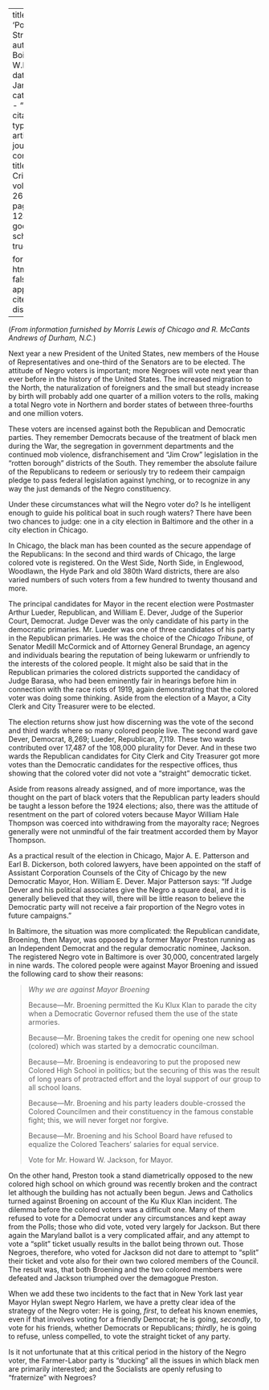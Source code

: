 
---
title: 'Political Straws'
author: Du Bois, W.E.B.
date: Jan. 1923
categories: 
  - ""
citation: 
  type: article-journal
  container-title: The Crisis
  volume: 26
  issue: 3
  page: 124-126
google-scholar: true

format:
  html:
    toc: false
    appendix-cite-as: display
---



(*From information furnished by Morris Lewis of Chicago and R. McCants Andrews of Durham, N.C.*) 

Next year a new President of the 
United States, new members of the House of Representatives and one-third of the Senators are to be elected. The attitude of Negro voters is important; more Negroes will vote next year than ever before in the history of the United States. The increased migration to the North, the naturalization of foreigners and the small but steady increase by birth will probably add one quarter of a million voters to the rolls, making a total Negro vote in Northern and border states of between three-fourths and one million voters. 

These voters are incensed against both the Republican and Democratic parties. They remember Democrats because of the treatment of black men during the War, the 
segregation in government departments and the continued mob violence, disfranchisement and "Jim Crow" legislation in the "rotten borough" districts of the South. They remember the absolute failure of the Republicans to redeem or seriously try to redeem their campaign pledge to pass federal legislation against lynching, or to recognize in any way the just demands of the Negro constituency. 

Under these circumstances what will the Negro voter do? Is he intelligent enough to guide his political boat in such rough waters? There have been two chances to judge: one in a city election in Baltimore and the other in a city election in Chicago. 

In Chicago, the black man has been counted as the secure appendage of the Republicans: In the second and third wards of Chicago, the large colored vote is registered. 
On the West Side, North Side, in Englewood, Woodlawn, the Hyde Park and old 380th Ward districts, there are also varied numbers of such voters from a few hundred to twenty thousand and more. 

The principal candidates for Mayor in the recent election were Postmaster Arthur Lueder, Republican, and William E. Dever, Judge of the Superior Court, Democrat. Judge Dever was the only candidate of his party in the democratic primaries. Mr. Lueder was one of three candidates of his party in the Republican primaries. He was the choice of the *Chicago Tribune*, of Senator Medill McCormick and of Attorney General Brundage, an agency and individuals bearing the reputation of being lukewarm or unfriendly to the interests of the colored people. It might also be said that in the Republican primaries the colored districts supported the candidacy of Judge Barasa, who had been eminently fair in hearings before him in connection with the race riots of 1919, again demonstrating that the colored voter was doing some thinking. Aside from the election of a Mayor, a City Clerk and City Treasurer were to be elected. 

The election returns show just how discerning was the vote of the second and third wards where so many colored people live. The second ward gave Dever, Democrat, 8,269; Lueder, Republican, 7,119. These two wards contributed over 17,487 of the 108,000 plurality for Dever. And in these two wards the Republican candidates for City Clerk and City Treasurer got more votes than the Democratic candidates for the respective offices, thus showing that the colored voter did not vote a "straight" democratic ticket. 

Aside from reasons already assigned, and of more importance, was the thought on the part of black voters that the Republican party leaders should be taught a lesson before the 1924 elections; also, there was the attitude of resentment on the part of colored voters because Mayor William Hale Thompson was coerced into withdrawing from the mayoralty race; Negroes generally were not unmindful of the fair treatment accorded them by Mayor Thompson. 

As a practical result of the election in Chicago, Major A. E. Patterson and Earl B. Dickerson, both colored lawyers, have been appointed on the staff of Assistant Corporation Counsels of the City of Chicago by the new Democratic Mayor, Hon. William E. 
Dever. Major Patterson says: "If Judge Dever and his political associates give the Negro a square deal, and it is generally believed that they will, there will be little reason to believe the Democratic party will not receive a fair proportion of the Negro votes in future campaigns." 

In Baltimore, the situation was more complicated: the Republican candidate, Broening, then Mayor, was opposed by a former Mayor Preston running as an Independent Democrat and the regular democratic nominee, Jackson. The registered Negro vote in Baltimore is over 30,000, concentrated largely in nine wards. The colored people were against Mayor Broening and issued the following card to show their reasons: 

> *Why we are against Mayor Broening*<p>Because---Mr. Broening permitted the Ku Klux Klan to parade the city when a Democratic Governor refused them the use of the state armories. <p> Because---Mr. Broening takes the credit for opening one new school (colored) which was started by a democratic councilman. <p> Because---Mr. Broening is endeavoring to put the proposed new Colored High School in politics; but the securing of this was the result of long years of protracted effort and the loyal support of our group to all school loans. <p> Because---Mr. Broening and his party leaders double-crossed the Colored Councilmen and their constituency in the famous constable fight; this, we will never forget nor forgive. <p> Because---Mr. Broening and his School Board have refused to equalize the Colored Teachers' salaries for equal service. <p>Vote for Mr. Howard W. Jackson, for Mayor.

On the other hand, Preston took a stand diametrically opposed to the new colored high school on which ground was recently broken and the contract let although the building has not actually been begun. Jews and Catholics turned against Broening on account of the Ku Klux Klan incident. The dilemma before the colored voters was a difficult one. Many of them refused to vote for a Democrat under any circumstances and kept away from the Polls; those who did vote, voted very largely for Jackson. But there again the Maryland ballot is a very complicated affair, and any attempt to vote a "split" ticket usually results in the ballot being thrown out. Those Negroes, therefore, who voted for Jackson did not dare to attempt to "split" their ticket and vote also for their own two colored members of the Council. The result was, that both Broening and the two colored members were defeated and Jackson triumphed over the demagogue Preston. 

When we add these two incidents to the fact that in New York last year Mayor Hylan swept Negro Harlem, we have a pretty clear idea of the strategy of the Negro voter: He is going, *first*, to defeat his 
known enemies, even if that involves voting for a friendly Democrat; he is going, *secondly*, to vote for his friends, whether Democrats or Republicans; *thirdly*, he is going to refuse, unless compelled, to vote the straight ticket of any party. 

Is it not unfortunate that at this critical period in the history of the Negro voter, the Farmer-Labor party is "ducking" all the issues in which black men are primarily interested; and the Socialists are openly refusing to "fraternize" with Negroes? 

